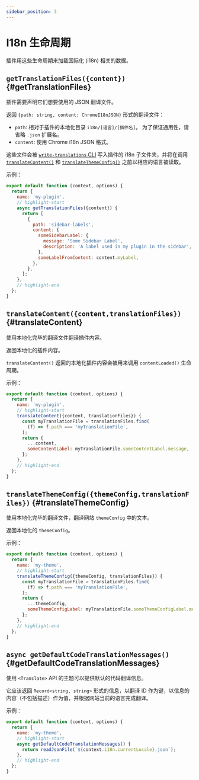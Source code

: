 ```yaml
---
sidebar_position: 3
---
```


# I18n 生命周期

插件用这些生命周期来加载国际化 (i18n) 相关的数据。

## `getTranslationFiles({content})` {#getTranslationFiles}

插件需要声明它们想要使用的 JSON 翻译文件。

返回 `{path: string, content: ChromeI18nJSON}` 形式的翻译文件：

- `path`: 相对于插件的本地化目录 `i18n/[语言]/[插件名]`。 为了保证通用性，请省略 `.json` 扩展名。
- `content`: 使用 Chrome i18n JSON 格式。

这些文件会被 [`write-translations` CLI](../../cli.mdx#docusaurus-write-translations-sitedir) 写入插件的 i18n 子文件夹，并将在调用 [`translateContent()`](#translateContent) 和 [`translateThemeConfig()`](#translateThemeConfig) 之前以相应的语言被读取。

示例：

```js title="my-plugin.js"
export default function (context, options) {
  return {
    name: 'my-plugin',
    // highlight-start
    async getTranslationFiles({content}) {
      return [
        {
          path: 'sidebar-labels',
          content: {
            someSidebarLabel: {
              message: 'Some Sidebar Label',
              description: 'A label used in my plugin in the sidebar',
            },
            someLabelFromContent: content.myLabel,
          },
        },
      ];
    },
    // highlight-end
  };
}
```

## `translateContent({content,translationFiles})` {#translateContent}

使用本地化完毕的翻译文件翻译插件内容。

返回本地化的插件内容。

`translateContent()` 返回的本地化插件内容会被用来调用 `contentLoaded()` 生命周期。

示例：

```js title="my-plugin.js"
export default function (context, options) {
  return {
    name: 'my-plugin',
    // highlight-start
    translateContent({content, translationFiles}) {
      const myTranslationFile = translationFiles.find(
        (f) => f.path === 'myTranslationFile',
      );
      return {
        ...content,
        someContentLabel: myTranslationFile.someContentLabel.message,
      };
    },
    // highlight-end
  };
}
```

## `translateThemeConfig({themeConfig,translationFiles})` {#translateThemeConfig}

使用本地化完毕的翻译文件，翻译网站 `themeConfig` 中的文本。

返回本地化的 `themeConfig`。

示例：

```js title="my-plugin.js"
export default function (context, options) {
  return {
    name: 'my-theme',
    // highlight-start
    translateThemeConfig({themeConfig, translationFiles}) {
      const myTranslationFile = translationFiles.find(
        (f) => f.path === 'myTranslationFile',
      );
      return {
        ...themeConfig,
        someThemeConfigLabel: myTranslationFile.someThemeConfigLabel.message,
      };
    },
    // highlight-end
  };
}
```

## `async getDefaultCodeTranslationMessages()` {#getDefaultCodeTranslationMessages}

使用 `<Translate>` API 的主题可以提供默认的代码翻译信息。

它应该返回 `Record<string, string>` 形式的信息，以翻译 ID 作为键，以信息的内容（不包括描述）作为值，并根据网站当前的语言完成翻译。

示例：

```js title="my-plugin.js"
export default function (context, options) {
  return {
    name: 'my-theme',
    // highlight-start
    async getDefaultCodeTranslationMessages() {
      return readJsonFile(`${context.i18n.currentLocale}.json`);
    },
    // highlight-end
  };
}
```
